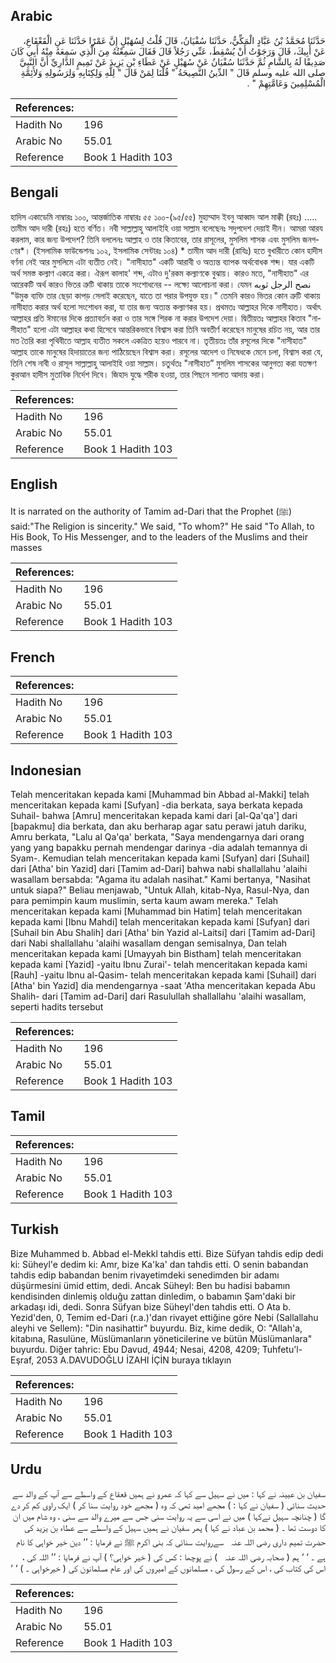 ## Arabic


<div dir="rtl" lang="ar" style={{fontSize:'larger',backgroundColor:'#f8f9fa',padding:20}}>
حَدَّثَنَا مُحَمَّدُ بْنُ عَبَّادٍ الْمَكِّيُّ، حَدَّثَنَا سُفْيَانُ، قَالَ قُلْتُ لِسُهَيْلٍ إِنَّ عَمْرًا حَدَّثَنَا عَنِ الْقَعْقَاعِ، عَنْ أَبِيكَ، قَالَ وَرَجَوْتُ أَنْ يُسْقِطَ، عَنِّي رَجُلاً قَالَ فَقَالَ سَمِعْتُهُ مِنَ الَّذِي سَمِعَهُ مِنْهُ أَبِي كَانَ صَدِيقًا لَهُ بِالشَّامِ ثُمَّ حَدَّثَنَا سُفْيَانُ عَنْ سُهَيْلٍ عَنْ عَطَاءِ بْنِ يَزِيدَ عَنْ تَمِيمٍ الدَّارِيِّ أَنَّ النَّبِيَّ صلى الله عليه وسلم قَالَ ‏"‏ الدِّينُ النَّصِيحَةُ ‏"‏ قُلْنَا لِمَنْ قَالَ ‏"‏ لِلَّهِ وَلِكِتَابِهِ وَلِرَسُولِهِ وَلأَئِمَّةِ الْمُسْلِمِينَ وَعَامَّتِهِمْ ‏"‏ ‏.‏
</div>
<div style={{backgroundColor:'#f8f9fa',padding:20, marginBottom: 10}}><table> <thead> <tr> <th>References:</th> <th></th> </tr> </thead> <tbody><tr><td>Hadith No</td><td>196</td></tr><tr><td>Arabic No</td><td>55.01</td></tr><tr><td>Reference</td><td>Book 1 Hadith 103</td></tr></tbody></table></div>

## Bengali


<div dir="ltr" lang="bn" style={{fontSize:'larger',backgroundColor:'#f8f9fa',padding:20}}>
হাদিস একাডেমি নাম্বারঃ ১০০, আন্তর্জাতিক নাম্বারঃ ৫৫ ১০০-(৯৫/৫৫) মুহাম্মাদ ইবনু আব্বাদ আল মাক্কী (রহঃ) ..... তামীম আদ দারী (রহঃ) হতে বর্ণিত। নবী সাল্লাল্লাহু আলাইহি ওয়া সাল্লাম বলেছেনঃ সদুপদেশ দেয়াই দীন। আমরা আরয করলাম, কার জন্য উপদেশ? তিনি বললেনঃ আল্লাহ ও তার কিতাবের, তার রাসূলের, মুসলিম শাসক এবং মুসলিম জনগণের*। (ইসলামিক ফাউন্ডেশনঃ ১০২, ইসলামিক সেন্টারঃ ১০৪) * তামীম আদ দারী (রাযিঃ) হতে বুখারীতে কোন হাদীস বর্ণনা নেই আর মুসলিমে এটা ব্যতীত নেই। "নাসীহাত" একটি আরাবী ও অত্যন্ত ব্যাপক অর্থবোধক শব্দ। যার একটি অর্থ সমস্ত কল্যাণ একত্রে করা। ঐরূপ কালাহ' শব্দ, এটাও দু'রকম কল্যাণকে বুঝায়। কারও মতে, "নাসীহাত" এর আরেকটি অর্থ কারও ভিতর ত্রুটি থাকায় তাকে সংশোধনের -- লক্ষ্যে আলোচনা করা। যেমন نصح الرجل ثوبه "উমুক ব্যক্তি তার ছেড়া কাপড় সেলাই করেছেন, যাতে তা পরার উপযুক্ত হয়।" তেমনি কারও ভিতর কোন ত্রুটি থাকায় নাসীহাত করার অর্থ হলো সংশোধন করা, যা তার জন্য অত্যন্ত কল্যাণকর হয়। প্রথমতঃ আল্লাহর দিকে নাসীহাত। অর্থাৎ আল্লাহর প্রতি ঈমানের দিকে প্রত্যাবর্তন করা ও তার সঙ্গে শিরক না করার উপদেশ দেয়া। দ্বিতীয়তঃ আল্লাহর কিতাব "নাসীহাত" হলো এটা আল্লাহর কথা হিসেবে আন্তরিকভাবে বিশ্বাস করা তিনি অবতীর্ণ করেছেন মানুষের রচিত নয়, আর তার মত তৈরি করা পৃথিবীতে আল্লাহ ব্যতীত সকলে একত্রিত হয়েও পারবে না। তৃতীয়তঃ তাঁর রসূলের দিকে "নাসীহাত" আল্লাহ তাকে মানুষের হিদায়াতের জন্য পাঠিয়েছেন বিশ্বাস করা। রসূলের আদেশ ও নিষেধকে মেনে চলা, বিশ্বাস করা যে, তিনি শেষ নাবী ও রাসূল সাল্লাল্লাহু আলাইহি ওয়া সাল্লাম। চতুর্থতঃ "নাসীহাত” মুসলিম শাসকের আনুগত্য করা যতক্ষণ কুরআন হাদীস মুতাবিক নির্দেশ দিবে। জিহাদ যুদ্ধে শরীক হওয়া, তার পিছনে সালাত আদায় করা।
</div>
<div style={{backgroundColor:'#f8f9fa',padding:20, marginBottom: 10}}><table> <thead> <tr> <th>References:</th> <th></th> </tr> </thead> <tbody><tr><td>Hadith No</td><td>196</td></tr><tr><td>Arabic No</td><td>55.01</td></tr><tr><td>Reference</td><td>Book 1 Hadith 103</td></tr></tbody></table></div>

## English


<div dir="ltr" lang="en" style={{fontSize:'larger',backgroundColor:'#f8f9fa',padding:20}}>
It is narrated on the authority of Tamim ad-Dari that the Prophet (ﷺ) said:"The Religion is sincerity." We said, "To whom?" He said "To Allah, to His Book, To His Messenger, and to the leaders of the Muslims and their masses
</div>
<div style={{backgroundColor:'#f8f9fa',padding:20, marginBottom: 10}}><table> <thead> <tr> <th>References:</th> <th></th> </tr> </thead> <tbody><tr><td>Hadith No</td><td>196</td></tr><tr><td>Arabic No</td><td>55.01</td></tr><tr><td>Reference</td><td>Book 1 Hadith 103</td></tr></tbody></table></div>

## French


<div dir="ltr" lang="fr" style={{fontSize:'larger',backgroundColor:'#f8f9fa',padding:20}}>

</div>
<div style={{backgroundColor:'#f8f9fa',padding:20, marginBottom: 10}}><table> <thead> <tr> <th>References:</th> <th></th> </tr> </thead> <tbody><tr><td>Hadith No</td><td>196</td></tr><tr><td>Arabic No</td><td>55.01</td></tr><tr><td>Reference</td><td>Book 1 Hadith 103</td></tr></tbody></table></div>

## Indonesian


<div dir="ltr" lang="id" style={{fontSize:'larger',backgroundColor:'#f8f9fa',padding:20}}>
Telah menceritakan kepada kami [Muhammad bin Abbad al-Makki] telah menceritakan kepada kami [Sufyan] -dia berkata, saya berkata kepada Suhail- bahwa [Amru] menceritakan kepada kami dari [al-Qa'qa'] dari [bapakmu] dia berkata, dan aku berharap agar satu perawi jatuh dariku, Amru berkata, "Lalu al Qa'qa' berkata, "Saya mendengarnya dari orang yang yang bapakku pernah mendengar darinya -dia adalah temannya di Syam-. Kemudian telah menceritakan kepada kami [Sufyan] dari [Suhail] dari [Atha' bin Yazid] dari [Tamim ad-Dari] bahwa nabi shallallahu 'alaihi wasallam bersabda: "Agama itu adalah nasihat." Kami bertanya, "Nasihat untuk siapa?" Beliau menjawab, "Untuk Allah, kitab-Nya, Rasul-Nya, dan para pemimpin kaum muslimin, serta kaum awam mereka." Telah menceritakan kepada kami [Muhammad bin Hatim] telah menceritakan kepada kami [Ibnu Mahdi] telah menceritakan kepada kami [Sufyan] dari [Suhail bin Abu Shalih] dari [Atha' bin Yazid al-Laitsi] dari [Tamim ad-Dari] dari Nabi shallallahu 'alaihi wasallam dengan semisalnya, Dan telah menceritakan kepada kami [Umayyah bin Bistham] telah menceritakan kepada kami [Yazid] -yaitu Ibnu Zurai'- telah menceritakan kepada kami [Rauh] -yaitu Ibnu al-Qasim- telah menceritakan kepada kami [Suhail] dari [Atha' bin Yazid] dia mendengarnya -saat 'Atha menceritakan kepada Abu Shalih- dari [Tamim ad-Dari] dari Rasulullah shallallahu 'alaihi wasallam, seperti hadits tersebut
</div>
<div style={{backgroundColor:'#f8f9fa',padding:20, marginBottom: 10}}><table> <thead> <tr> <th>References:</th> <th></th> </tr> </thead> <tbody><tr><td>Hadith No</td><td>196</td></tr><tr><td>Arabic No</td><td>55.01</td></tr><tr><td>Reference</td><td>Book 1 Hadith 103</td></tr></tbody></table></div>

## Tamil


<div dir="ltr" lang="ta" style={{fontSize:'larger',backgroundColor:'#f8f9fa',padding:20}}>

</div>
<div style={{backgroundColor:'#f8f9fa',padding:20, marginBottom: 10}}><table> <thead> <tr> <th>References:</th> <th></th> </tr> </thead> <tbody><tr><td>Hadith No</td><td>196</td></tr><tr><td>Arabic No</td><td>55.01</td></tr><tr><td>Reference</td><td>Book 1 Hadith 103</td></tr></tbody></table></div>

## Turkish


<div dir="ltr" lang="tr" style={{fontSize:'larger',backgroundColor:'#f8f9fa',padding:20}}>
Bize Muhammed b. Abbad el-Mekkl tahdis etti. Bize Süfyan tahdis edip dedi ki: Süheyl'e dedim ki: Amr, bize Ka'ka' dan tahdis etti. O senin babandan tahdis edip babandan benim rivayetimdeki senedimden bir adamı düşürmesini ümid ettim, dedi. Ancak Süheyl: Ben bu hadisi babamın kendisinden dinlemiş olduğu zattan dinledim, o babamın Şam'daki bir arkadaşı idi, dedi. Sonra Süfyan bize Süheyl'den tahdis etti. O Ata b. Yezid'den, 0, Temim ed-Dari (r.a.)'dan rivayet ettiğine göre Nebi (Sallallahu aleyhi ve Sellem): "Din nasihattir" buyurdu. Biz, kime dedik, O: "Allah'a, kitabına, Rasulüne, Müslümanların yöneticilerine ve bütün Müslümanlara" buyurdu. Diğer tahric: Ebu Davud, 4944; Nesai, 4208, 4209; Tuhfetu'l-Eşraf, 2053 A.DAVUDOĞLU İZAHI İÇİN buraya tıklayın
</div>
<div style={{backgroundColor:'#f8f9fa',padding:20, marginBottom: 10}}><table> <thead> <tr> <th>References:</th> <th></th> </tr> </thead> <tbody><tr><td>Hadith No</td><td>196</td></tr><tr><td>Arabic No</td><td>55.01</td></tr><tr><td>Reference</td><td>Book 1 Hadith 103</td></tr></tbody></table></div>

## Urdu


<div dir="rtl" lang="ur" style={{fontSize:'larger',backgroundColor:'#f8f9fa',padding:20}}>
سفیان بن عیینہ نے کہا : میں نے سہیل سے کہا کہ عمرو نے ہمیں قعقاع کے واسطے سے آپ کے والد سے حدیث سنائی ( سفیان نے کہا : ) مجھے امید تھی کہ وہ ( مجھے خود روایت سنا کر ) ایک راوی کم کر دے گا ( چنانچہ سہیل نےکہا ) میں نے اسی سے یہ روایت سنی جس سے میرے والد سے سنی ، وہ شام میں ان کا دوست تھا ۔ ( محمد بن عباد نے کہا ) پھر سفیان نے ہمیں سہیل کے واسطے سے عطاء بن یزید کی حضرت تمیم داری ‌رضی ‌اللہ ‌عنہ ‌ ‌ سےروایت سنائی کہ بنی اکرم ﷺ نے فرمایا : ’’ دین خیر خواہی کا نام ہے ۔ ‘ ‘ ہم ( صحابہ ‌رضی ‌اللہ ‌عنہ ‌ ‌ ) نے پوچھا : کس کی ( خیر خواہی؟ ) آپ نے فرمایا : ’’ اللہ کی ، اس کی کتاب کی ، اس کے رسول کی ، مسلمانوں کے امیروں کی اور عام مسلمانون کی ( خیرخواہی ۔ ) ‘ ‘
</div>
<div style={{backgroundColor:'#f8f9fa',padding:20, marginBottom: 10}}><table> <thead> <tr> <th>References:</th> <th></th> </tr> </thead> <tbody><tr><td>Hadith No</td><td>196</td></tr><tr><td>Arabic No</td><td>55.01</td></tr><tr><td>Reference</td><td>Book 1 Hadith 103</td></tr></tbody></table></div>